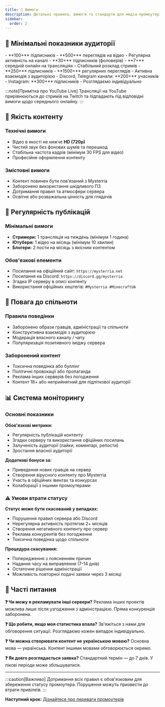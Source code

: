 ```yaml
---
title: 📜 Вимоги
description: Детальні правила, вимоги та стандарти для медіа-промоутерів сервера Mysterria
sidebar:
  order: 2
---
```



## 🎯 Мінімальні показники аудиторії

<CardGrid>
<Card title="YouTube" icon="youtube">
- **100+** підписників
- **500+** переглядів на відео
- Регулярна активність на каналі
</Card>

<Card title="Twitch" icon="twitch">
- **30+** підписників (фоловерів)
- **7+** середній онлайн на трансляціях
- Стабільний розклад стримів
</Card>

<Card title="TikTok" icon="tiktok">
- **250+** підписників
- **1500+** регулярних переглядів
- Активна взаємодія з аудиторією
</Card>

<Card title="Інші платформи" icon="information">
- Discord, Telegram канали: **200+** учасників
- Instagram: **300+** підписників
- Розглядаємо індивідуально
</Card>
</CardGrid>

:::note[Примітка про YouTube Live]
Трансляції на YouTube прирівнюються до стримів на Twitch та підпадають під відповідні вимоги щодо середнього онлайну.
:::

## 🎥 Якість контенту

### Технічні вимоги

- Відео в якості не нижче **HD (720p)**
- Чистий звук без фонових шумів та перешкод
- Стабільна частота кадрів (мінімум 30 FPS для відео)
- Професійне оформлення контенту

### Змістовні вимоги

- Контент повинен бути пов'язаний з Mysterria
- Заборонено використання шкідливого ПЗ
- Дотримання правил та атмосфери сервера
- Освітня або розважальна цінність для глядачів

## 📅 Регулярність публікацій

### Мінімальні вимоги

- **Стримери:** 1 трансляція на тиждень (мінімум 1 година)
- **Ютубери:** 1 відео на місяць (мінімум 10 хвилин)
- **Блогери:** 2 пости на місяць з якісним контентом

### Обов'язкові елементи

- Посилання на офіційний сайт: `https://mysterria.net`
- Посилання на Discord: `https://discord.gg/mysterria`
- Згадка IP серверу в описі контенту
- Використання офіційних хештегів: `#Mysterria #MinecraftUA`

## 🤝 Повага до спільноти

### Правила поведінки

- Заборонено образи гравців, адміністрації та спільноти
- Конструктивна взаємодія з аудиторією
- Модерація власного каналу / чату
- Популяризація позитивного іміджу сервера

### Заборонений контент

- Токсична поведінка або буллінг
- Політичні провокації або пропаганда
- Реклама інших серверів без погодження
- Контент 18+ або неприйнятний для підліткової аудиторії

## 📊 Система моніторингу

### Основні показники

**Обов'язкові метрики:**
- Регулярність публікацій контенту
- Згадки серверу та використання офіційних посилань
- Залученість аудиторії (лайки, коментарі, репости)
- Зростання власної аудиторії

**Додаткові бонуси за:**
- Приведення нових гравців на сервер
- Створення вірусного контенту про Mysterria
- Участь в офіційних івентах та конкурсах
- Колаборації з іншими промоутерами

### ⚠️ Умови втрати статусу

**Статус може бути скасований у випадках:**
- Порушення правил сервера або Discord
- Нерегулярна активність протягом 2+ місяців
- Створення негативного контенту про сервер
- Реклама конкурентів без погодження
- Токсична поведінка щодо спільноти

**Процедура скасування:**
- Попередження з поясненням причин
- Надання часу на виправлення (7-14 днів)
- Остаточне рішення адміністрації
- Можливість повторної подачі заявки через 3 місяці

## 🤔 Часті питання

**❓ Чи можу я рекламувати інші сервери?**
Реклама інших проектів можлива лише після узгодження з адміністрацією. Пряма конкуренція заборонена.

**❓ Що робити, якщо моя статистика впала?**
Зв'яжіться з нами для обговорення ситуації. Розглядаємо кожен випадок індивідуально.

**❓ Чи можна створювати контент не українською мовою?**
Основна мова — українська. Контент іншими мовами обговорюється окремо.

**❓ Як довго розглядається заявка?**
Стандартний термін — до 7 днів. У пікові періоди може збільшуватися.

---

:::caution[Важливо]
Дотримання всіх правил є обов'язковим для збереження статусу промоутера. Порушення можуть призвести до втрати привілеїв.
:::

**Наступний крок:** [Дізнайтеся про переваги промоутерів](/promoters/benefits)